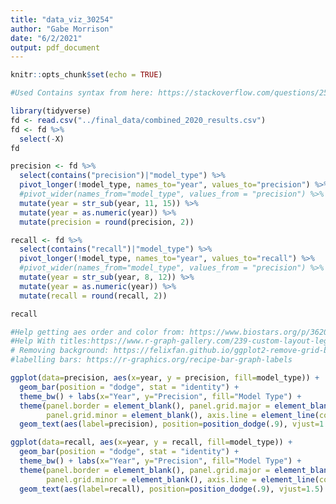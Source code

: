 ```yaml
---
title: "data_viz_30254"
author: "Gabe Morrison"
date: "6/2/2021"
output: pdf_document
---
```


```r
knitr::opts_chunk$set(echo = TRUE)
```

```r
#Used Contains syntax from here: https://stackoverflow.com/questions/25923392/select-columns-based-on-string-match-dplyrselect

library(tidyverse)
fd <- read.csv("../final_data/combined_2020_results.csv")
fd <- fd %>%
  select(-X)
fd

precision <- fd %>%
  select(contains("precision")|"model_type") %>%
  pivot_longer(!model_type, names_to="year", values_to="precision") %>%
  #pivot_wider(names_from="model_type", values_from = "precision") %>%
  mutate(year = str_sub(year, 11, 15)) %>%
  mutate(year = as.numeric(year)) %>%
  mutate(precision = round(precision, 2))

recall <- fd %>%
  select(contains("recall")|"model_type") %>%
  pivot_longer(!model_type, names_to="year", values_to="recall") %>%
  #pivot_wider(names_from="model_type", values_from = "precision") %>%
  mutate(year = str_sub(year, 8, 12)) %>%
  mutate(year = as.numeric(year)) %>%
  mutate(recall = round(recall, 2))

recall
```



```r
#Help getting aes order and color from: https://www.biostars.org/p/362024/
#Help With titles:https://www.r-graph-gallery.com/239-custom-layout-legend-ggplot2.html and https://www.datanovia.com/en/blog/ggplot-legend-title-position-and-labels/
# Removing background: https://felixfan.github.io/ggplot2-remove-grid-background-margin/
#labelling bars: https://r-graphics.org/recipe-bar-graph-labels

ggplot(data=precision, aes(x=year, y = precision, fill=model_type)) + 
  geom_bar(position = "dodge", stat = "identity") +
  theme_bw() + labs(x="Year", y="Precision", fill="Model Type") +
  theme(panel.border = element_blank(), panel.grid.major = element_blank(), 
        panel.grid.minor = element_blank(), axis.line = element_line(colour = "black")) + 
  geom_text(aes(label=precision), position=position_dodge(.9), vjust=1.5) + ylim(0, 1)
```

```r

ggplot(data=recall, aes(x=year, y = recall, fill=model_type)) + 
  geom_bar(position = "dodge", stat = "identity") +
  theme_bw() + labs(x="Year", y="Precision", fill="Model Type") +
  theme(panel.border = element_blank(), panel.grid.major = element_blank(), 
        panel.grid.minor = element_blank(), axis.line = element_line(colour = "black")) + 
  geom_text(aes(label=recall), position=position_dodge(.9), vjust=1.5) + ylim(0, 1)
```
